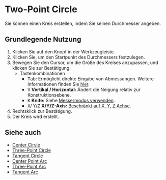 
# Two-Point Circle

<Reference shortcut='' command='Two-Point Circle' button='Werkzeugleiste' buttonIcon='button-two-point-circle' />

Sie können einen Kreis erstellen, indem Sie seinen Durchmesser angeben.

## Grundlegende Nutzung

1. Klicken Sie auf den <ButtonIcon type="button-two-point-circle" /> Knopf in der Werkzeugleiste.
2. Klicken Sie, um den Startpunkt des Durchmessers festzulegen.
3. Bewegen Sie den Cursor, um die Größe des Kreises anzupassen, und klicken Sie zur Bestätigung.
   - <Kst>Tastenkombinationen</Kst>
      - <kbd>Tab</kbd>: Ermöglicht direkte Eingabe von Abmessungen. Weitere Informationen finden Sie [hier](/tool/sketching-essentials#specify-dimensions-numerically).
      - <kbd>V</kbd> **Vertikal / Horizontal:** Ändert die Neigung relativ zur Konstruktionsebene.
      - <kbd>K</kbd> **Knife:** Siehe [Messermodus verwenden](/tool/sketching-essentials#use-knife-mode).
      - <kbd>X</kbd>/ <kbd>Y</kbd>/<kbd>Z</kbd> **X/Y/Z-Axis:** [Beschränkt auf X, Y, Z Achse](/tool/sketching-essentials#constrain-to-an-axis).
4. Rechtsklick zur Bestätigung.
5. Der Kreis wird erstellt.


<VideoPlayer fileName="two-point-circle"/>

## Siehe auch
- [Center Cirvle](center-circle)
- [Three-Point Circle](three-point-circle)
- [Tangent Circle](tangent-circle)
- [Center Point Arc](center-point-arc)
- [Three-Point Arc](three-point-arc)
- [Tangent Arc](tangent-arc)